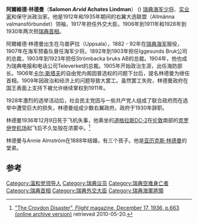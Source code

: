 {{infobox Prime Minister
  |name=阿爾維德·林德曼<br>Arvid Lindman
  |order=第12任[[瑞典首相|瑞典首相]]
  |image=Arvid Lindman.jpg
  |term_start1  = 1906年5月29日
  |term_end1    = 1911年10月7日<br/><small>({{Age in years and days|1906|5|29|1911|10|7|age=no}})</small>
  |monarch1     = [[奥斯卡二世|奥斯卡二世]]<br>[[古斯塔夫五世|古斯塔夫五世]]
  |predecessor1 = [[卡尔·斯塔夫|卡尔·斯塔夫]]
  |successor1   = [[卡尔·斯塔夫|卡尔·斯塔夫]]
  |term_start2  =1928年10月2日
  |term_end2    = 1930年6月7日<br/><small>({{Age in years and days|1928|10|2|1930|6|7|age=no}})</small>
  |monarch2     = 古斯塔夫五世
  |predecessor2 = [[卡尔·古斯塔夫·埃克曼|卡尔·古斯塔夫·埃克曼]]
  |successor2   = [[卡尔·古斯塔夫·埃克曼|卡尔·古斯塔夫·埃克曼]]
  |birth_date    ={{birth date|1862|9|19|df=y}}
  |death_date    ={{death date and age|1936|12|9|1862|9|19|df=y}}
  |birth_place   =[[乌普萨拉省|乌普萨拉省]][[乌普萨拉|乌普萨拉]]
  |death_place   =[[英格兰|英格兰]][[伦敦|伦敦]]普利（Purley）
  |party=[[温和党|大选联盟]]
}}
'''阿爾維德·林德曼'''（'''Salomon ''Arvid'' Achates Lindman'''） ({{bd|1862年|9月19日|1936年|12月9日}}) [[瑞典|瑞典]][[海军少将|海军少将]]、[[实业家|实业家]]和保守派政治家。他是1912年和1935年期间的右翼大选联盟（Allmänna valmansförbundet）领袖，1917年担任外交大臣。1906年到1911年和1928年到1930年两次担[[瑞典首相|瑞典首相]]。

阿爾維德·林德曼出生在乌普萨拉（Uppsala），1882 - 92年在[[瑞典海军|瑞典海军]]服役，1907年在海军预备队晉任海军少将。1892年到1903年担任Iggesunds Bruk公司的总裁，1903年到1923年担任Strömbacka bruks AB的总裁。1904年，他也成为瑞典电报和电话公司Televerket的总裁。1905年开始政治生涯，出任海防部长。1906年[[卡尔·斯塔夫|卡尔·斯塔夫]]的自由党内阁因普选权的问题下台后，提名林德曼为继任首相。1909年因政治和经济上的问题导致大罢工。虽然罢工失败，林德曼政府在国王表面上支持下被允许继续掌权到1911年。

1928年激烈的选举活动后，社会民主党因与一些共产党人组成了联合政府而在选举中遭受巨大的损失，林德曼组成少数右翼政府。政府于1930年辞职。

林德曼1936年12月9日死于飞机失事，他乘坐的[[道格拉斯DC-2|道格拉斯DC-2]]在[[伦敦|伦敦]]南部的[[克罗伊登机场|克罗伊登机场]]起飞后不久坠毁在浓雾中。<ref>[http://www.flightglobal.com/pdfarchive/view/1936/1936%20-%203468.html "The Croydon Disaster", ''Flight'' magazine, December 17, 1936, p.663 (online archive version)] {{Wayback|url=http://www.flightglobal.com/pdfarchive/view/1936/1936%20-%203468.html |date=20161114084153 }} retrieved 2010-05-20.</ref>

林德曼与Annie Almström在1888年结婚，有三个孩子。他是[[亚历克斯·林德曼|亚历克斯·林德曼]]的堂弟。

==参考==
{{Reflist}}

{{s-start}}
{{s-off}}
{{succession box|title=[[瑞典首相|瑞典首相]]|before=[[卡尔·斯塔夫|卡尔·斯塔夫]]|after=[[卡尔·斯塔夫|卡尔·斯塔夫]]|years=1906–1911}}
{{succession box|title=[[瑞典外交大臣|瑞典外交大臣]]|before=[[克努特·瓦伦堡|克努特·瓦伦堡]]<br>（Knut Wallenberg）|after=[[约翰内斯·海勒纳|约翰内斯·海勒纳]]<br>（Johannes Hellner）|years=1917}}
{{succession box|title=[[瑞典首相|瑞典首相]]|before=[[卡尔·古斯塔夫·埃克曼|卡尔·古斯塔夫·埃克曼]]|after=[[卡尔·古斯塔夫·埃克曼|卡尔·古斯塔夫·埃克曼]]|years=1928–1930}}
{{s-end}}

{{瑞典首相}}

{{Authority control}}

{{DEFAULTSORT:Lindman, Arvid}}
[[Category:温和党领导人|Category:温和党领导人]]
[[Category:瑞典议员|Category:瑞典议员]]
[[Category:瑞典空难身亡者|Category:瑞典空难身亡者]]
[[Category:瑞典首相|Category:瑞典首相]]
[[Category:瑞典外交大臣|Category:瑞典外交大臣]]
[[Category:瑞典海軍將領|Category:瑞典海軍將領]]